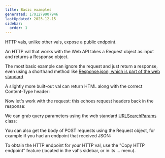 ```yaml
---
title: Basic examples
generated: 1701279907946
lastUpdated: 2023-12-15
sidebar:
  order: 1
---
```



HTTP vals, unlike other vals, expose a public endpoint.

An HTTP val that works with the Web API takes a Request object as input and returns a Response object.

The most basic example can ignore the request and just return a response, even using a shorthand method like [Response.json, which is part of the web standard](https://developer.mozilla.org/en-US/docs/Web/API/Response/json_static).

<Val url="https://www.val.town/embed/tmcw/jsonOkExample" />

A slightly more built-out val can return HTML along with the correct Content-Type header:

<Val url="https://www.val.town/embed/tmcw/htmlExample" />

Now let's work with the request: this echoes request headers back in the response:

<Val url="https://www.val.town/embed/tmcw/headersExample" />

We can grab query parameters using the web standard [URLSearchParams](https://developer.mozilla.org/en-US/docs/Web/API/URL/searchParams) class:

<Val url="https://www.val.town/embed/neverstew/queryParams" />

You can also get the body of POST requests using the Request object,
for example if you had an endpoint that received JSON:

<Val url="https://www.val.town/embed/tmcw/jsonBodyParsing" />

To obtain the HTTP endpoint for your HTTP val, use the "Copy HTTP endpoint" feature (located in the val's sidebar, or in its ... menu).
